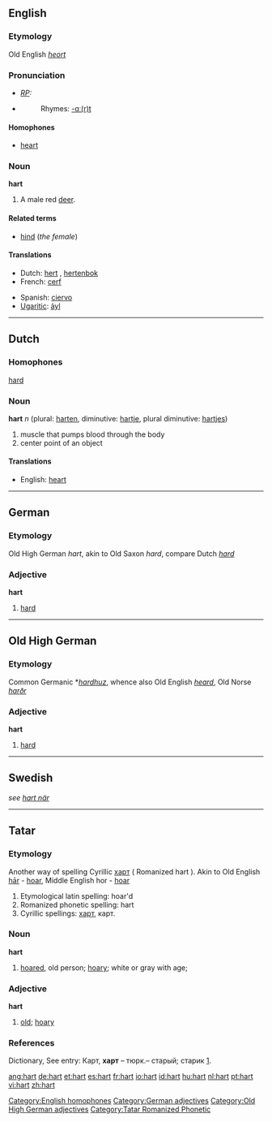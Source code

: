 {{see|Hart}}

==English==

===Etymology===
Old English ''[[heort]]''

===Pronunciation===
* ''[[RP]]:'' {{IPA|/hɑːt/}}
*{{audio|en-us-hart.ogg|Audio (US)}}
*:Rhymes: [[Rhymes:English:-ɑː(r)t|-ɑː(r)t]]

====Homophones====
*[[heart]]
[[Category:English homophones]]

===Noun===
'''hart'''
# A male red [[deer]].

====Related terms====
* [[hind]] (''the female'')

====Translations====
{{top}}
*Dutch: [[hert]] {{n}}, [[hertenbok]] {{m}}
*French: [[cerf]] {{m}}
{{mid}}
*Spanish: [[ciervo]] {{m}}
*[[Ugaritic]]: [[ảyl]] {{m}}
{{bottom}}

----

==Dutch==
===Homophones===
[[hard]]
===Noun===

'''hart''' ''n'' (plural: [[harten]], diminutive: [[hartje]], plural diminutive: [[hartjes]])

#muscle that pumps blood through the body
#center point of an object

====Translations====
*English: [[heart]]

----

==German==
===Etymology===
Old High German ''hart'', akin to Old Saxon ''hard'', compare Dutch ''[[hard]]''
===Adjective===
'''hart'''

# [[hard]]

[[Category:German adjectives]]

----

==Old High German==
===Etymology===
Common Germanic *''[[hardhuz]]'', whence also Old English ''[[heard]]'', Old Norse ''[[harðr]]''
===Adjective===
'''hart'''

# [[hard]]

[[Category:Old High German adjectives]]

----

==Swedish==
''see [[hart när]]''

----

==Tatar==
===Etymology===
Another way of spelling Cyrillic [[харт]] ( Romanized hart ). 
Akin to Old English [[har#Old English|hār]] - [[hoar#English|hoar]], Middle English hor - [[hoar#English|hoar]]

#Etymological latin spelling: hoar'd
#Romanized phonetic spelling: hart
#Cyrillic spellings: [[харт]], карт.

===Noun===
'''hart'''
#[[hoared]], old person; [[hoary#English|hoary]]; white or gray with age;

=== Adjective ===
'''hart'''
#[[old]]; [[hoary]]

===References===
Dictionary, See entry: Карт, '''харт''' – тюрк.– старый; старик [http://www.moscow-crimea.ru/atlas/map/toponim/inostr.html].

[[Category:Tatar Romanized Phonetic]]

[[ang:hart]]
[[de:hart]]
[[et:hart]]
[[es:hart]]
[[fr:hart]]
[[io:hart]]
[[id:hart]]
[[hu:hart]]
[[nl:hart]]
[[pt:hart]]
[[vi:hart]]
[[zh:hart]]